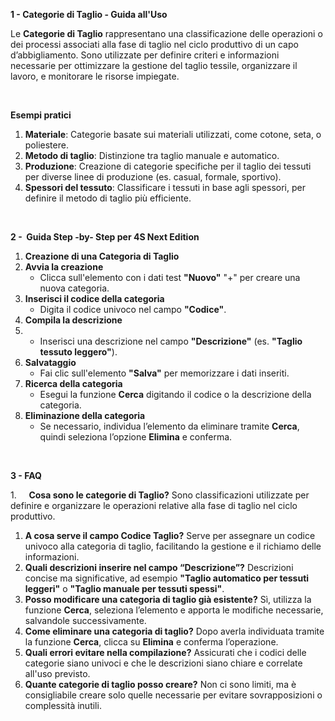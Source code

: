 **1 - Categorie di Taglio - Guida all'Uso**

Le **Categorie di Taglio** rappresentano una classificazione delle operazioni o dei processi associati alla fase di taglio nel ciclo produttivo di un capo d’abbigliamento. Sono utilizzate per definire criteri e informazioni necessarie per ottimizzare la gestione del taglio tessile, organizzare il lavoro, e monitorare le risorse impiegate.

 

**Esempi pratici**

1. **Materiale**: Categorie basate sui materiali utilizzati, come cotone, seta, o poliestere.
2. **Metodo di taglio**: Distinzione tra taglio manuale e automatico.
3. **Produzione**: Creazione di categorie specifiche per il taglio dei tessuti per diverse linee di produzione (es. casual, formale, sportivo).
4. **Spessori del tessuto**: Classificare i tessuti in base agli spessori, per definire il metodo di taglio più efficiente.

 

**2 -  Guida Step -by- Step per 4S Next Edition**

1. **Creazione di una Categoria di Taglio**
2. **Avvia la creazione**
   * Clicca sull'elemento con i dati test **"Nuovo"** "+" per creare una nuova categoria.
3. **Inserisci il codice della categoria**
   * Digita il codice univoco nel campo **"Codice"**.
4. **Compila la descrizione**
5.  
   * Inserisci una descrizione nel campo **"Descrizione"** (es. **"Taglio tessuto leggero"**).
6. **Salvataggio**
   * Fai clic sull'elemento **"Salva"** per memorizzare i dati inseriti.
7. **Ricerca della categoria**
   * Esegui la funzione **Cerca** digitando il codice o la descrizione della categoria.
8. **Eliminazione della categoria**
   * Se necessario, individua l’elemento da eliminare tramite **Cerca**, quindi seleziona l’opzione **Elimina** e conferma.

 

**3 - FAQ**

1.     **Cosa sono le categorie di Taglio?** Sono classificazioni utilizzate per definire e organizzare le operazioni relative alla fase di taglio nel ciclo produttivo.

1. **A cosa serve il campo Codice Taglio?** Serve per assegnare un codice univoco alla categoria di taglio, facilitando la gestione e il richiamo delle informazioni.
2. **Quali descrizioni inserire nel campo “Descrizione”?** Descrizioni concise ma significative, ad esempio **"Taglio automatico per tessuti leggeri"** o **"Taglio manuale per tessuti spessi"**.
3. **Posso modificare una categoria di taglio già esistente?** Sì, utilizza la funzione **Cerca**, seleziona l’elemento e apporta le modifiche necessarie, salvandole successivamente.
4. **Come eliminare una categoria di taglio?** Dopo averla individuata tramite la funzione **Cerca**, clicca su **Elimina** e conferma l’operazione.
5. **Quali errori evitare nella compilazione?** Assicurati che i codici delle categorie siano univoci e che le descrizioni siano chiare e correlate all'uso previsto.
6. **Quante categorie di taglio posso creare?** Non ci sono limiti, ma è consigliabile creare solo quelle necessarie per evitare sovrapposizioni o complessità inutili.